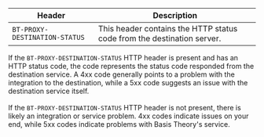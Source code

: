 
| Header                        | Description                                                            |
| ----------------------------- | ---------------------------------------------------------------------- |
| `BT-PROXY-DESTINATION-STATUS` | This header contains the HTTP status code from the destination server. |

<Alert>
  If the <code>BT-PROXY-DESTINATION-STATUS</code> HTTP header is present and has an HTTP status code, the code represents the status code responded from the destination service. A 4xx code generally points to a problem with the integration to the destination, while a 5xx code suggests an issue with the destination service itself.
  <br />
  <br />
  If the <code>BT-PROXY-DESTINATION-STATUS</code> HTTP header is not present, there is likely an integration or service problem. 4xx codes indicate issues on your end, while 5xx codes indicate problems with Basis Theory's service.
</Alert>
